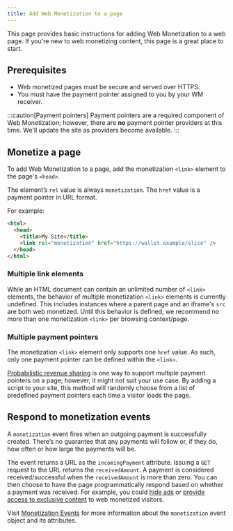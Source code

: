 ```yaml
---
title: Add Web Monetization to a page
---
```


This page provides basic instructions for adding Web Monetization to a web page. If you're new to web monetizing content, this page is a great place to start.

## Prerequisites

- Web monetized pages must be secure and served over HTTPS.
- You must have the payment pointer assigned to you by your WM receiver.

:::caution[Payment pointers]
Payment pointers are a required component of Web Monetization; however, there are **no** payment pointer providers at this time. We'll update the site as providers become available.
:::

## Monetize a page

To add Web Monetization to a page, add the monetization `<link>` element to the page's `<head>`.

The element’s `rel` value is always `monetization`. The `href` value is a payment pointer in URL format.

For example:

```html
<html>
  <head>
    <title>My Site</title>
    <link rel="monetization" href="https://wallet.example/alice" />
  </head>
</html>
```

### Multiple link elements

While an HTML document can contain an unlimited number of `<link>` elements, the behavior of multiple monetization `<link>` elements is currently undefined. This includes instances where a parent page and an iframe's `src` are both web monetized. Until this behavior is defined, we recommend no more than one monetization `<link>` per browsing context/page.

### Multiple payment pointers

The monetization `<link>` element only supports one `href` value. As such, only one payment pointer can be defined within the `<link>`.

[Probabilistic revenue sharing](../set-up-probabilistic-revenue-sharing) is one way to support multiple payment pointers on a page; however, it might not suit your use case. By adding a script to your site, this method will randomly choose from a list of predefined payment pointers each time a visitor loads the page.

## Respond to monetization events

A `monetization` event fires when an outgoing payment is successfully created. There’s no guarantee that any payments will follow or, if they do, how often or how large the payments will be.

The event returns a URL as the `incomingPayment` attribute. Issuing a `GET` request to the URL returns the `receivedAmount`. A payment is considered received/successful when the `receivedAmount` is more than zero. You can then choose to have the page programmatically respond based on whether a payment was received. For example, you could [hide ads](../hide-ads) or [provide access to exclusive content](../provide-exclusive-content/) to web monetized visitors.

Visit [Monetization Events](/docs/references/monetizationevent/) for more information about the `monetization` event object and its attributes.
